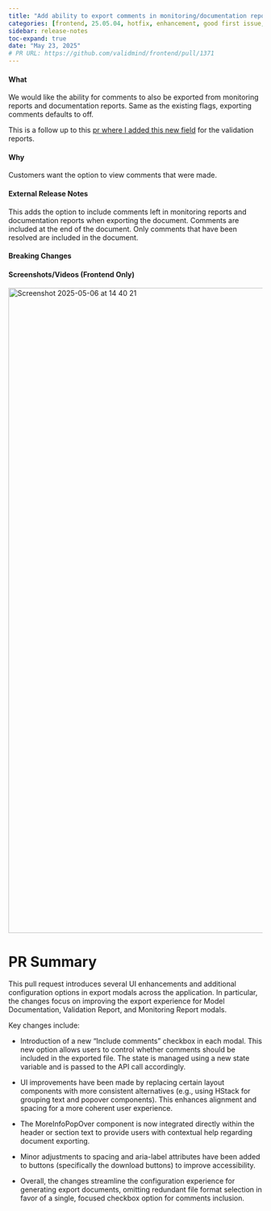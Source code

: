 ```yaml
---
title: "Add ability to export comments in monitoring/documentation reports"
categories: [frontend, 25.05.04, hotfix, enhancement, good first issue, javascript]
sidebar: release-notes
toc-expand: true
date: "May 23, 2025"
# PR URL: https://github.com/validmind/frontend/pull/1371
---
```

#### What
<!-- Describe what the change is doing, including behavior before and after the change -->
We would like the ability for comments to also be exported from monitoring reports and documentation reports. Same as the existing flags, exporting comments defaults to off.

This is a follow up to this [pr where I added this new field](https://github.com/validmind/frontend/pull/1359) for the validation reports.

#### Why
<!-- Explain why the change is being made and needed -->
Customers want the option to view comments that were made.

#### External Release Notes
<!--- REPLACE THIS COMMENT WITH YOUR DESCRIPTION --->
This adds the option to include comments left in monitoring reports and documentation reports when exporting the document. Comments are included at the end of the document. Only comments that have been resolved are included in the document.

#### Breaking Changes
<!-- List any breaking changes -->

#### Screenshots/Videos (Frontend Only)
<!-- Add screenshots or videos showing before/after -->
<img width="1277" alt="Screenshot 2025-05-06 at 14 40 21" src="https://github.com/user-attachments/assets/b7911da3-11e8-4884-b478-7a7bc9318671" />

# PR Summary

This pull request introduces several UI enhancements and additional configuration options in export modals across the application. In particular, the changes focus on improving the export experience for Model Documentation, Validation Report, and Monitoring Report modals.

Key changes include:

- Introduction of a new "Include comments" checkbox in each modal. This new option allows users to control whether comments should be included in the exported file. The state is managed using a new state variable and is passed to the API call accordingly.

- UI improvements have been made by replacing certain layout components with more consistent alternatives (e.g., using HStack for grouping text and popover components). This enhances alignment and spacing for a more coherent user experience.

- The MoreInfoPopOver component is now integrated directly within the header or section text to provide users with contextual help regarding document exporting.

- Minor adjustments to spacing and aria-label attributes have been added to buttons (specifically the download buttons) to improve accessibility.

- Overall, the changes streamline the configuration experience for generating export documents, omitting redundant file format selection in favor of a single, focused checkbox option for comments inclusion.